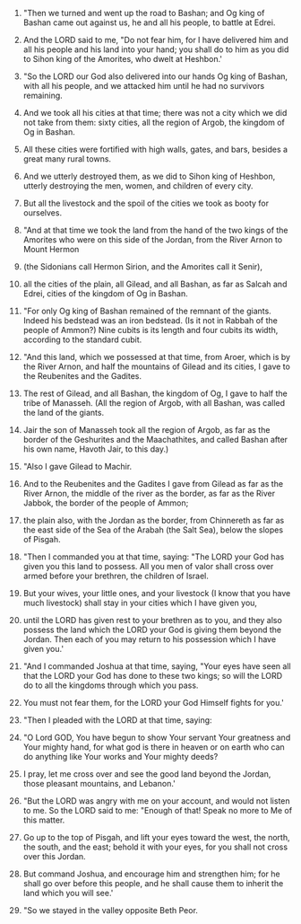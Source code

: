 
1. "Then we turned and went up the road to Bashan; and Og king of Bashan came out against us, he and all his people, to battle at Edrei.

2. And the LORD said to me, "Do not fear him, for I have delivered him and all his people and his land into your hand; you shall do to him as you did to Sihon king of the Amorites, who dwelt at Heshbon.'

3. "So the LORD our God also delivered into our hands Og king of Bashan, with all his people, and we attacked him until he had no survivors remaining.

4. And we took all his cities at that time; there was not a city which we did not take from them: sixty cities, all the region of Argob, the kingdom of Og in Bashan.

5. All these cities were fortified with high walls, gates, and bars, besides a great many rural towns.

6. And we utterly destroyed them, as we did to Sihon king of Heshbon, utterly destroying the men, women, and children of every city.

7. But all the livestock and the spoil of the cities we took as booty for ourselves.

8. "And at that time we took the land from the hand of the two kings of the Amorites who were on this side of the Jordan, from the River Arnon to Mount Hermon

9. (the Sidonians call Hermon Sirion, and the Amorites call it Senir),

10. all the cities of the plain, all Gilead, and all Bashan, as far as Salcah and Edrei, cities of the kingdom of Og in Bashan.

11. "For only Og king of Bashan remained of the remnant of the giants. Indeed his bedstead was an iron bedstead. (Is it not in Rabbah of the people of Ammon?) Nine cubits is its length and four cubits its width, according to the standard cubit.

12. "And this land, which we possessed at that time, from Aroer, which is by the River Arnon, and half the mountains of Gilead and its cities, I gave to the Reubenites and the Gadites.

13. The rest of Gilead, and all Bashan, the kingdom of Og, I gave to half the tribe of Manasseh. (All the region of Argob, with all Bashan, was called the land of the giants.

14. Jair the son of Manasseh took all the region of Argob, as far as the border of the Geshurites and the Maachathites, and called Bashan after his own name, Havoth Jair, to this day.)

15. "Also I gave Gilead to Machir.

16. And to the Reubenites and the Gadites I gave from Gilead as far as the River Arnon, the middle of the river as the border, as far as the River Jabbok, the border of the people of Ammon;

17. the plain also, with the Jordan as the border, from Chinnereth as far as the east side of the Sea of the Arabah (the Salt Sea), below the slopes of Pisgah.

18. "Then I commanded you at that time, saying: "The LORD your God has given you this land to possess. All you men of valor shall cross over armed before your brethren, the children of Israel.

19. But your wives, your little ones, and your livestock (I know that you have much livestock) shall stay in your cities which I have given you,

20. until the LORD has given rest to your brethren as to you, and they also possess the land which the LORD your God is giving them beyond the Jordan. Then each of you may return to his possession which I have given you.'

21. "And I commanded Joshua at that time, saying, "Your eyes have seen all that the LORD your God has done to these two kings; so will the LORD do to all the kingdoms through which you pass.

22. You must not fear them, for the LORD your God Himself fights for you.'

23. "Then I pleaded with the LORD at that time, saying:

24. "O Lord GOD, You have begun to show Your servant Your greatness and Your mighty hand, for what god is there in heaven or on earth who can do anything like Your works and Your mighty deeds?

25. I pray, let me cross over and see the good land beyond the Jordan, those pleasant mountains, and Lebanon.'

26. "But the LORD was angry with me on your account, and would not listen to me. So the LORD said to me: "Enough of that! Speak no more to Me of this matter.

27. Go up to the top of Pisgah, and lift your eyes toward the west, the north, the south, and the east; behold it with your eyes, for you shall not cross over this Jordan.

28. But command Joshua, and encourage him and strengthen him; for he shall go over before this people, and he shall cause them to inherit the land which you will see.'

29. "So we stayed in the valley opposite Beth Peor.


